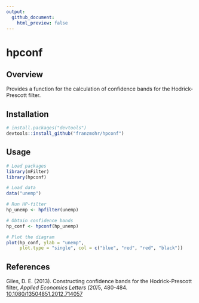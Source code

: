 ```yaml
---
output:
  github_document:
    html_preview: false
---
```


# hpconf

## Overview

Provides a function for the calculation of confidence bands for the Hodrick-Prescott filter.

## Installation

```r
# install.packages("devtools")
devtools::install_github("franzmohr/hpconf")
```

## Usage

```r
# Load packages
library(mFilter)
library(hpconf)

# Load data
data("unemp")

# Run HP-filter
hp_unemp <- hpfilter(unemp)

# Obtain confidence bands
hp_conf <- hpconf(hp_unemp)

# Plot the diagram
plot(hp_conf, ylab = "unemp",
     plot.type = "single", col = c("blue", "red", "red", "black"))
```

## References

Giles, D. E. (2013). Constructing confidence bands for the Hodrick-Prescott filter, *Applied Economics Letters (20)*5, 480-484. <a href="https://doi.org/10.1080/13504851.2012.714057" target="_blank">10.1080/13504851.2012.714057</a>